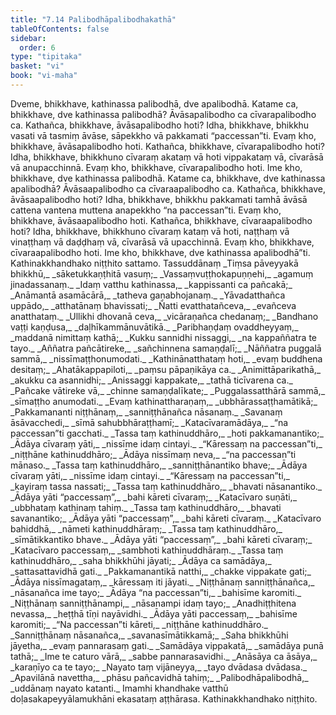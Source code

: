 ```yaml
---
title: "7.14 Palibodhāpalibodhakathā"
tableOfContents: false
sidebar:
  order: 6
type: "tipitaka"
basket: "vi"
book: "vi-maha"
---
```



<DynamicBreadcrumb />

<Division number="325" book="vi-maha" bookNo="3" page="373">

<Paragraph number="1524" book="vi-maha">
Dveme, bhikkhave, kathinassa palibodhā, dve apalibodhā. Katame ca, bhikkhave, dve kathinassa palibodhā? Āvāsapalibodho ca cīvarapalibodho ca. Kathañca, bhikkhave, āvāsapalibodho hoti? Idha, bhikkhave, bhikkhu vasati vā tasmiṃ āvāse, sāpekkho vā pakkamati “paccessan”ti. Evaṃ kho, bhikkhave, āvāsapalibodho hoti. Kathañca, bhikkhave, cīvarapalibodho hoti? Idha, bhikkhave, bhikkhuno cīvaraṃ akataṃ vā hoti vippakataṃ vā, cīvarāsā vā anupacchinnā. Evaṃ kho, bhikkhave, cīvarapalibodho hoti. Ime kho, bhikkhave, dve kathinassa palibodhā.
</Paragraph>

<Paragraph number="1525" book="vi-maha">
Katame ca, bhikkhave, dve kathinassa apalibodhā? Āvāsaapalibodho ca cīvaraapalibodho ca. Kathañca, bhikkhave, āvāsaapalibodho hoti? Idha, bhikkhave, bhikkhu pakkamati tamhā āvāsā cattena vantena muttena anapekkho “na paccessan”ti. Evaṃ kho, bhikkhave, āvāsaapalibodho hoti. Kathañca, bhikkhave, cīvaraapalibodho hoti? Idha, bhikkhave, bhikkhuno cīvaraṃ kataṃ vā hoti, naṭṭhaṃ vā vinaṭṭhaṃ vā daḍḍhaṃ vā, cīvarāsā vā upacchinnā. Evaṃ kho, bhikkhave, cīvaraapalibodho hoti. Ime kho, bhikkhave, dve kathinassa apalibodhā”ti.

</Paragraph>
</Division>

<Paragraph number="1526" type="center" book="vi-maha">
Kathinakkhandhako niṭṭhito sattamo.



</Paragraph>

<Paragraph number="1527" type="center" book="vi-maha">
Tassuddānaṃ


</Paragraph>

<Paragraph number="1528" type="verses" book="vi-maha">
_Tiṃsa pāveyyakā bhikkhū,_  
_sāketukkaṇṭhitā vasuṃ;_  
_Vassaṃvuṭṭhokapuṇṇehi,_  
_agamuṃ jinadassanaṃ._  

</Paragraph>

<Paragraph number="1529" type="verses" book="vi-maha">
_Idaṃ vatthu kathinassa,_  
_kappissanti ca pañcakā;_  
_Anāmantā asamācārā,_  
_tatheva gaṇabhojanaṃ._  

</Paragraph>

<Paragraph number="1530" type="verses" book="vi-maha">
_Yāvadatthañca uppādo,_  
_atthatānaṃ bhavissati;_  
_Ñatti evatthatañceva,_  
_evañceva anatthataṃ._  

</Paragraph>

<Paragraph number="1531" type="verses" book="vi-maha">
_Ullikhi dhovanā ceva,_  
_vicāraṇañca chedanaṃ;_  
_Bandhano vaṭṭi kaṇḍusa,_  
_daḷhīkammānuvātikā._  

</Paragraph>

<Paragraph number="1532" type="verses" book="vi-maha">
_Paribhaṇḍaṃ ovaddheyyaṃ,_  
_maddanā nimittaṃ kathā;_  
_Kukku sannidhi nissaggi,_  
_na kappaññatra te tayo._  

</Paragraph>

<Paragraph number="1533" type="verses" book="vi-maha">
_Aññatra pañcātireke,_  
_sañchinnena samaṇḍalī;_  
_Nāññatra puggalā sammā,_  
_nissīmaṭṭhonumodati._  

</Paragraph>

<Paragraph number="1534" type="verses" book="vi-maha">
_Kathinānatthataṃ hoti,_  
_evaṃ buddhena desitaṃ;_  
_Ahatākappapiloti,_  
_paṃsu pāpaṇikāya ca._  

</Paragraph>

<Paragraph number="1535" type="verses" book="vi-maha">
_Animittāparikathā,_  
_akukku ca asannidhi;_  
_Anissaggi kappakate,_  
_tathā ticīvarena ca._  

</Paragraph>

<Paragraph number="1536" type="verses" book="vi-maha">
_Pañcake vātireke vā,_  
_chinne samaṇḍalīkate;_  
_Puggalassatthārā sammā,_  
_sīmaṭṭho anumodati._  

</Paragraph>

<Paragraph number="1537" type="verses" book="vi-maha">
_Evaṃ kathinattharaṇaṃ,_  
_ubbhārassaṭṭhamātikā;_  
_Pakkamananti niṭṭhānaṃ,_  
_sanniṭṭhānañca nāsanaṃ._  

</Paragraph>

<Paragraph number="1538" type="verses" book="vi-maha">
_Savanaṃ āsāvacchedi,_  
_sīmā sahubbhāraṭṭhamī;_  
_Katacīvaramādāya,_  
_“na paccessan”ti gacchati._  

</Paragraph>

<Paragraph number="1539" type="verses" book="vi-maha">
_Tassa taṃ kathinuddhāro,_  
_hoti pakkamanantiko;_  
_Ādāya cīvaraṃ yāti,_  
_nissīme idaṃ cintayi._  

</Paragraph>

<Paragraph number="1540" type="verses" book="vi-maha">
_“Kāressaṃ na paccessan”ti,_  
_niṭṭhāne kathinuddhāro;_  
_Ādāya nissīmaṃ neva,_  
_“na paccessan”ti mānaso._  

</Paragraph>

<Paragraph number="1541" type="verses" book="vi-maha">
_Tassa taṃ kathinuddhāro,_  
_sanniṭṭhānantiko bhave;_  
_Ādāya cīvaraṃ yāti,_  
_nissīme idaṃ cintayi._  

</Paragraph>

<Paragraph number="1542" type="verses" book="vi-maha">
_“Kāressaṃ na paccessan”ti,_  
_kayiraṃ tassa nassati;_  
_Tassa taṃ kathinuddhāro,_  
_bhavati nāsanantiko._  

</Paragraph>

<Paragraph number="1543" type="verses" book="vi-maha">
_Ādāya yāti “paccessaṃ”,_  
_bahi kāreti cīvaraṃ;_  
_Katacīvaro suṇāti,_  
_ubbhataṃ kathinaṃ tahiṃ._  

</Paragraph>

<Paragraph number="1544" type="verses" book="vi-maha">
_Tassa taṃ kathinuddhāro,_  
_bhavati savanantiko;_  
_Ādāya yāti “paccessaṃ”,_  
_bahi kāreti cīvaraṃ._  

</Paragraph>

<Paragraph number="1545" type="verses" book="vi-maha">
_Katacīvaro bahiddhā,_  
_nāmeti kathinuddhāraṃ;_  
_Tassa taṃ kathinuddhāro,_  
_sīmātikkantiko bhave._  

</Paragraph>

<Paragraph number="1546" type="verses" book="vi-maha">
_Ādāya yāti “paccessaṃ”,_  
_bahi kāreti cīvaraṃ;_  
_Katacīvaro paccessaṃ,_  
_sambhoti kathinuddhāraṃ._  

</Paragraph>

<Paragraph number="1547" type="verses" book="vi-maha">
_Tassa taṃ kathinuddhāro,_  
_saha bhikkhūhi jāyati;_  
_Ādāya ca samādāya,_  
_sattasattavidhā gati._  

</Paragraph>

<Paragraph number="1548" type="verses" book="vi-maha">
_Pakkamanantikā natthi,_  
_chakke vippakate gati;_  
_Ādāya nissīmagataṃ,_  
_kāressaṃ iti jāyati._  

</Paragraph>

<Paragraph number="1549" type="verses" book="vi-maha">
_Niṭṭhānaṃ sanniṭṭhānañca,_  
_nāsanañca ime tayo;_  
_Ādāya “na paccessan”ti,_  
_bahisīme karomiti._  

</Paragraph>

<Paragraph number="1550" type="verses" book="vi-maha">
_Niṭṭhānaṃ sanniṭṭhānampi,_  
_nāsanampi idaṃ tayo;_  
_Anadhiṭṭhitena nevassa,_  
_heṭṭhā tīṇi nayāvidhi._  

</Paragraph>

<Paragraph number="1551" type="verses" book="vi-maha">
_Ādāya yāti paccessaṃ,_  
_bahisīme karomiti;_  
_“Na paccessan”ti kāreti,_  
_niṭṭhāne kathinuddhāro._  

</Paragraph>

<Paragraph number="1552" type="verses" book="vi-maha">
_Sanniṭṭhānaṃ nāsanañca,_  
_savanasīmātikkamā;_  
_Saha bhikkhūhi jāyetha,_  
_evaṃ pannarasaṃ gati._  

</Paragraph>

<Paragraph number="1553" type="verses" book="vi-maha">
_Samādāya vippakatā,_  
_samādāya punā tathā;_  
_Ime te caturo vārā,_  
_sabbe pannarasavidhi._  

</Paragraph>

<Paragraph number="1554" type="verses" book="vi-maha">
_Anāsāya ca āsāya,_  
_karaṇīyo ca te tayo;_  
_Nayato taṃ vijāneyya,_  
_tayo dvādasa dvādasa._  

</Paragraph>

<Paragraph number="1555" type="verses" book="vi-maha">
_Apavilānā navettha,_  
_phāsu pañcavidhā tahiṃ;_  
_Palibodhāpalibodhā,_  
_uddānaṃ nayato katanti._  

</Paragraph>

<Paragraph number="1556" type="center" book="vi-maha">
Imamhi khandhake vatthū doḷasakapeyyālamukhāni ekasataṃ aṭṭhārasa.

</Paragraph>

<Paragraph number="1557" type="center" book="vi-maha">
Kathinakkhandhako niṭṭhito.
</Paragraph>
